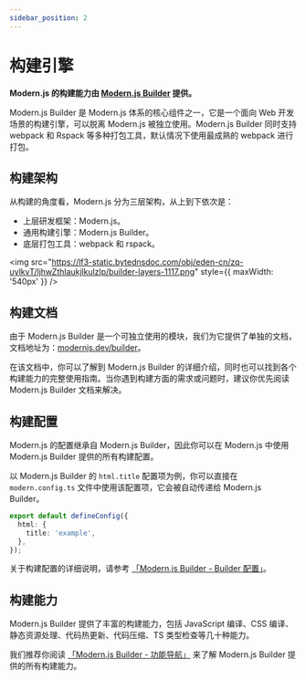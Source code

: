 ```yaml
---
sidebar_position: 2
---
```


# 构建引擎

**Modern.js 的构建能力由 [Modern.js Builder](https://modernjs.dev/builder) 提供。**

Modern.js Builder 是 Modern.js 体系的核心组件之一，它是一个面向 Web 开发场景的构建引擎，可以脱离 Modern.js 被独立使用。Modern.js Builder 同时支持 webpack 和 Rspack 等多种打包工具，默认情况下使用最成熟的 webpack 进行打包。

## 构建架构

从构建的角度看，Modern.js 分为三层架构，从上到下依次是：

- 上层研发框架：Modern.js。
- 通用构建引擎：Modern.js Builder。
- 底层打包工具：webpack 和 rspack。

<img src="https://lf3-static.bytednsdoc.com/obj/eden-cn/zq-uylkvT/ljhwZthlaukjlkulzlp/builder-layers-1117.png" style={{ maxWidth: '540px' }} />

## 构建文档

由于 Modern.js Builder 是一个可独立使用的模块，我们为它提供了单独的文档，文档地址为：[modernjs.dev/builder](https://modernjs.dev/builder)。

在该文档中，你可以了解到 Modern.js Builder 的详细介绍，同时也可以找到各个构建能力的完整使用指南。当你遇到构建方面的需求或问题时，建议你优先阅读 Modern.js Builder 文档来解决。

## 构建配置

Modern.js 的配置继承自 Modern.js Builder，因此你可以在 Modern.js 中使用 Modern.js Builder 提供的所有构建配置。

以 Modern.js Builder 的 `html.title` 配置项为例，你可以直接在 `modern.config.ts` 文件中使用该配置项，它会被自动传递给 Modern.js Builder。

```ts title="modern.config.js"
export default defineConfig({
  html: {
    title: 'example',
  },
});
```

关于构建配置的详细说明，请参考 [「Modern.js Builder - Builder 配置」](https://modernjs.dev/builder/guide/basic/builder-config.html)。

## 构建能力

Modern.js Builder 提供了丰富的构建能力，包括 JavaScript 编译、CSS 编译、静态资源处理、代码热更新、代码压缩、TS 类型检查等几十种能力。

我们推荐你阅读 [「Modern.js Builder - 功能导航」](https://modernjs.dev/builder/guide/features.html) 来了解 Modern.js Builder 提供的所有构建能力。
